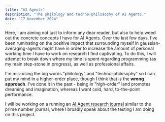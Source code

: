 ```yaml
---
title: "AI Agents"
description: "The philology and techno-philosophy of AI Agents."
date: "17 November 2024"
---
```


Here, I am aiming not just to inform any dear reader, but also to help weed out the concrete concepts I have for AI Agents. Over the last few days, I've been ruminating on the positive impact that surrounding myself in gaussian-averaging-agents might have in order to increase the amount of personal working time I have to work on research I find captivating. To do this, I will attempt to break down where my time is spent regarding programming (as my main step-stone in progress), as well as professional affairs.

I'm mis-using the big words "philology" and "techno-philosophy" so I can put my mind in a higher-order place, though I think that is the **wrong approach**. I've done it in the past - being in "high-order" land promotes dreaming and imagination, whereas I want cold, hard, to-the-point performance.

I will be working on a running an [AI Agent research journal](https://www.jackhales.com/article/ai-agents-research-2024) similar to the prime number journal, where I broadly speak about the testing I am doing on this project.